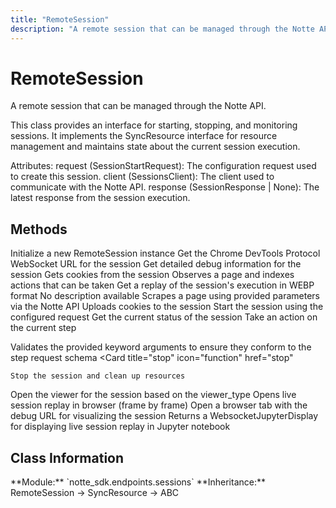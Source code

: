 ```yaml
---
title: "RemoteSession"
description: "A remote session that can be managed through the Notte API"
---
```


# RemoteSession

A remote session that can be managed through the Notte API.

This class provides an interface for starting, stopping, and monitoring sessions.
It implements the SyncResource interface for resource management and maintains
state about the current session execution.

Attributes:
    request (SessionStartRequest): The configuration request used to create this session.
    client (SessionsClient): The client used to communicate with the Notte API.
    response (SessionResponse | None): The latest response from the session execution.

## Methods

<CardGroup cols={2}>
  <Card
    title="__init__"
    icon="function"
    href="__init__"
  >
    Initialize a new RemoteSession instance
  </Card>
  <Card
    title="cdp_url"
    icon="function"
    href="cdp_url"
  >
    Get the Chrome DevTools Protocol WebSocket URL for the session
  </Card>
  <Card
    title="debug_info"
    icon="function"
    href="debug_info"
  >
    Get detailed debug information for the session
  </Card>
  <Card
    title="get_cookies"
    icon="function"
    href="get_cookies"
  >
    Gets cookies from the session
  </Card>
  <Card
    title="observe"
    icon="function"
    href="observe"
  >
    Observes a page and indexes actions that can be taken
  </Card>
  <Card
    title="replay"
    icon="function"
    href="replay"
  >
    Get a replay of the session's execution in WEBP format
  </Card>
  <Card
    title="reset"
    icon="function"
    href="reset"
  >
    No description available
  </Card>
  <Card
    title="scrape"
    icon="function"
    href="scrape"
  >
    Scrapes a page using provided parameters via the Notte API
  </Card>
  <Card
    title="set_cookies"
    icon="function"
    href="set_cookies"
  >
    Uploads cookies to the session
  </Card>
  <Card
    title="start"
    icon="function"
    href="start"
  >
    Start the session using the configured request
  </Card>
  <Card
    title="status"
    icon="function"
    href="status"
  >
    Get the current status of the session
  </Card>
  <Card
    title="step"
    icon="function"
    href="step"
  >
    Take an action on the current step

Validates the provided keyword arguments to ensure they conform to the step
request schema
  </Card>
  <Card
    title="stop"
    icon="function"
    href="stop"
  >
    Stop the session and clean up resources
  </Card>
  <Card
    title="viewer"
    icon="function"
    href="viewer"
  >
    Open the viewer for the session based on the viewer_type
  </Card>
  <Card
    title="viewer_browser"
    icon="function"
    href="viewer_browser"
  >
    Opens live session replay in browser (frame by frame)
  </Card>
  <Card
    title="viewer_cdp"
    icon="function"
    href="viewer_cdp"
  >
    Open a browser tab with the debug URL for visualizing the session
  </Card>
  <Card
    title="viewer_notebook"
    icon="function"
    href="viewer_notebook"
  >
    Returns a WebsocketJupyterDisplay for displaying live session replay in Jupyter notebook
  </Card>
</CardGroup>

## Class Information

<Info>
**Module:** `notte_sdk.endpoints.sessions`
**Inheritance:** RemoteSession → SyncResource → ABC
</Info>
